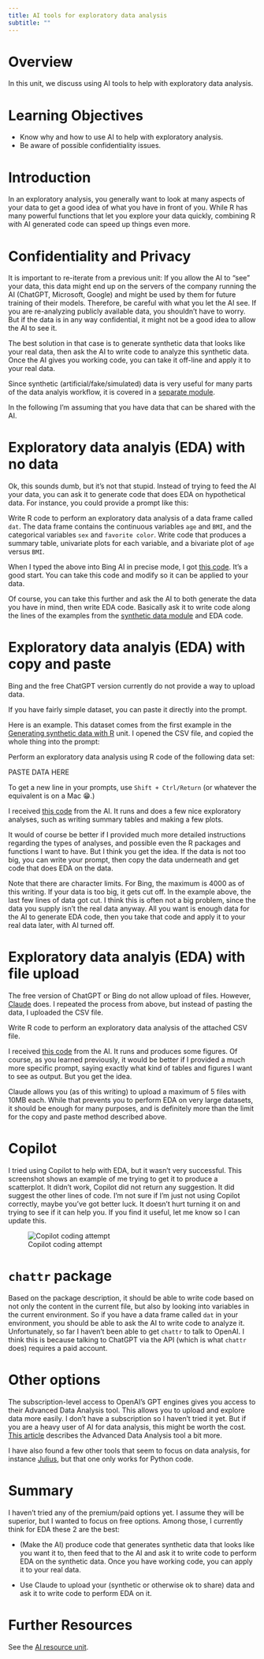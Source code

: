 ```yaml
---
title: AI tools for exploratory data analysis
subtitle: ""
---
```



# Overview
In this unit, we discuss using AI tools to help with exploratory data analysis.

# Learning Objectives

* Know why and how to use AI to help with exploratory analysis.
* Be aware of possible confidentiality issues.


# Introduction

In an exploratory analysis, you generally want to look at many aspects of your data to get a good idea of what you have in front of you. While R has many powerful functions that let you explore your data quickly, combining R with AI generated code can speed up things even more.


# Confidentiality and Privacy

It is important to re-iterate from a previous unit: If you allow the AI to "see" your data, this data might end up on the servers of the company running the AI (ChatGPT, Microsoft, Google) and might be used by them for future training of their models. Therefore, be careful with what you let the AI see. If you are re-analyzing publicly available data, you shouldn't have to worry. But if the data is in any way confidential, it might not be a good idea to allow the AI to see it. 

The best solution in that case is to generate synthetic data that looks like your real data, then ask the AI to write code to analyze this synthetic data. Once the AI gives you working code, you can take it off-line and apply it to your real data.

Since synthetic (artificial/fake/simulated) data is very useful for many parts of the data analyis workflow, it is covered in a [separate module](../../module-synthetic-data/synthetic-data-overview.qmd). 

In the following I'm assuming that you have data that can be shared with the AI.


# Exploratory data analyis (EDA) with no data

Ok, this sounds dumb, but it's not that stupid. Instead of trying to feed the AI your data, you can ask it to generate code that does EDA on hypothetical data. For instance, you could provide a prompt like this:

::: prompt
Write R code to perform an exploratory data analysis of a data frame called `dat`. The data frame contains the continuous variables `age` and `BMI`, and the categorical variables `sex` and `favorite color`. Write code that produces a summary table, univariate plots for each variable, and a bivariate plot of `age` versus `BMI`.
:::

When I typed the above into Bing AI in precise mode, I got [this code](../../../code/bing-eda-example2.R). It's a good start. You can take this code and modify so it can be applied to your data.

Of course, you can take this further and ask the AI to both generate the data you have in mind, then write EDA code. Basically ask it to write code along the lines of the examples from the [synthetic data module](../../module-synthetic-data/synthetic-data-overview.qmd) and EDA code.






# Exploratory data analyis (EDA) with copy and paste

Bing and the free ChatGPT version currently do not provide a way to upload data. 

If you have fairly simple dataset, you can paste it directly into the prompt.

Here is an example. This dataset comes from the first example in the  
[Generating synthetic data with R](/content/module-synthetic-data/synthetic-data-new-r/synthetic-data-new-r.qmd) unit. I opened the CSV file, and copied the whole thing into the prompt:

::: prompt
Perform an exploratory data analysis using R code of the following data set:

PASTE DATA HERE
:::

::: note
To get a new line in your prompts, use `Shift + Ctrl/Return` (or whatever the equivalent is on a Mac 😁.)
:::

I received [this code](../../../code/bing-eda-example1.R) from the AI. 
It runs and does a few nice exploratory analyses, such as writing summary tables and making a few plots.

It would of course be better if I provided much more detailed instructions regarding the types of analyses, and possible even the R packages and functions I want to have. But I think you get the idea. If the data is not too big, you can write your prompt, then copy the data underneath and get code that does EDA on the data.

Note that there are character limits. For Bing, the maximum is 4000 as of this writing. If your data is too big, it gets cut off. In the example above, the last few lines of data got cut. I think this is often not a big problem, since the data you supply isn't the real data anyway. All you want is enough data for the AI to generate EDA code, then you take that code and apply it to your real data later, with AI turned off.


# Exploratory data analyis (EDA) with file upload

The free version of ChatGPT or Bing do not allow upload of files. However, [Claude](https://claude.ai/) does. I repeated the process from above, but instead of pasting the data, I uploaded the CSV file. 

::: prompt
Write R code to perform an exploratory data analysis of the attached CSV file.
:::

I received [this code](/code/claude-eda-example.R) from the AI. It runs and produces some figures. Of course, as you learned previously, it would be better if I provided a much more specific prompt, saying exactly what kind of tables and figures I want to see as output. But you get the idea. 

Claude allows you (as of this writing) to upload a maximum of 5 files with 10MB each. While that prevents you to perform EDA on very large datasets, it should be enough for many purposes, and is definitely more than the limit for the copy and paste method described above. 


# Copilot

I tried using Copilot to help with EDA, but it wasn't very successful. This screenshot shows an example of me trying to get it to produce a scatterplot. It didn't work, Copilot did not return any suggestion. It did suggest the other lines of code. I'm not sure if I'm just not using Copilot correctly, maybe you've got better luck. It doesn't hurt turning it on and trying to see if it can help you. If you find it useful, let me know so I can update this.

![Copilot coding attempt](/media/copilot-screenshot.png){fig-alt="A screenshot of some R code showing an attempt to get Copilot to create a scatterplot, with copilot not returning any suggestion."}


# `chattr` package

Based on the package description, it should be able to write code based on not only the content in the current file, but also by looking into variables in the current environment. So if you have a data frame called `dat` in your environment, you should be able to ask the AI to write code to analyze it. Unfortunately, so far I haven't been able to get `chattr` to talk to OpenAI. I think this is because talking to ChatGPT via the API (which is what `chattr` does) requires a paid account.




# Other options

The subscription-level access to OpenAI's GPT engines gives you access to their Advanced Data Analysis tool. This allows you to upload and explore data more easily. I don't have a subscription so I haven't tried it yet. But if you are a heavy user of AI for data analysis, this might be worth the cost. [This article](https://www.charterworks.com/how-to-use-chatgpts-advanced-data-analysis-tool/) describes the Advanced Data Analysis tool a bit more.

I have also found a few other tools that seem to focus on data analysis, for instance [Julius](https://julius.ai/), but that one only works for Python code.



# Summary

I haven't tried any of the premium/paid options yet. I assume they will be superior, but I wanted to focus on free options. Among those, I currently think for EDA these 2 are the best:

- (Make the AI) produce code that generates synthetic data that looks like you want it to, then feed that to the AI and ask it to write code to perform EDA on the synthetic data. Once you have working code, you can apply it to your real data.

- Use Claude to upload your (synthetic or otherwise ok to share) data and ask it to write code to perform EDA on it.


# Further Resources

See the [AI resource unit](../ai-resources/ai-resources.qmd).




